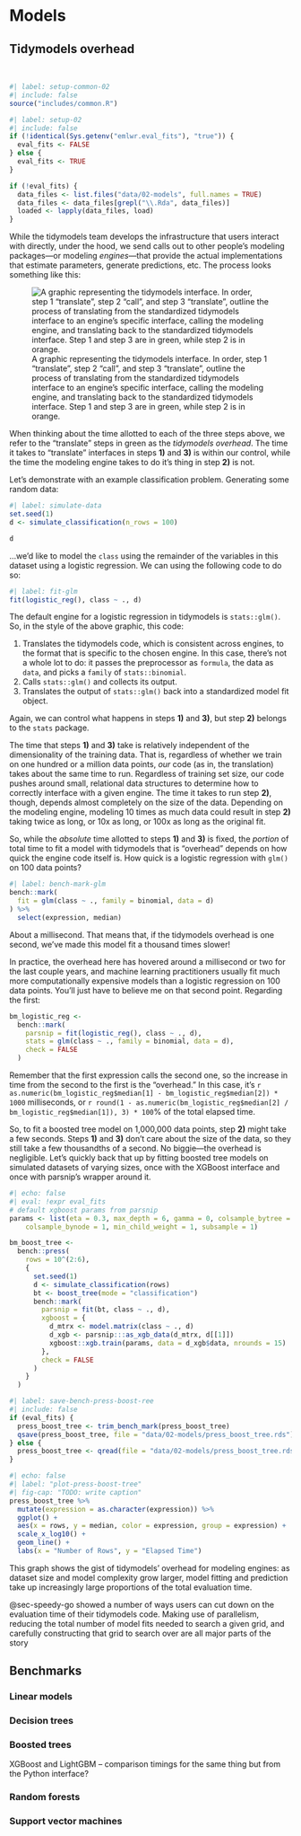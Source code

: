 # Models

<!--# Going to take some work for this not to feel super rote.  -->

<!--# I do want some kind of content that's, like, tables of timings for every ___ engine fitted on a bunch of numbers of rows.  -->

## Tidymodels overhead

<!--# TODO: currently this talks about the difference between CRAN and dev (at the time) packages. rephrase to just focus on the now. -->

\
<!--# also, need to rewrite to fit when `eval_fits` and not otherwise. -->

```r
#| label: setup-common-02
#| include: false
source("includes/common.R")
```

```r
#| label: setup-02
#| include: false
if (!identical(Sys.getenv("emlwr.eval_fits"), "true")) {
  eval_fits <- FALSE
} else {
  eval_fits <- TRUE
}

if (!eval_fits) {
  data_files <- list.files("data/02-models", full.names = TRUE)
  data_files <- data_files[grepl("\\.Rda", data_files)]
  loaded <- lapply(data_files, load)
}
```

While the tidymodels team develops the infrastructure that users interact with directly, under the hood, we send calls out to other people's modeling packages—or modeling *engines*—that provide the actual implementations that estimate parameters, generate predictions, etc. The process looks something like this:

![A graphic representing the tidymodels interface. In order, step 1 "translate", step 2 "call", and step 3 "translate", outline the process of translating from the standardized tidymodels interface to an engine's specific interface, calling the modeling engine, and translating back to the standardized tidymodels interface. Step 1 and step 3 are in green, while step 2 is in orange.](figures/translate_diagram.png)

When thinking about the time allotted to each of the three steps above, we refer to the "translate" steps in green as the *tidymodels overhead*. The time it takes to "translate" interfaces in steps **1)** and **3)** is within our control, while the time the modeling engine takes to do it's thing in step **2)** is not.

Let's demonstrate with an example classification problem. Generating some random data:

```r
#| label: simulate-data
set.seed(1)
d <- simulate_classification(n_rows = 100)

d
```

...we'd like to model the `class` using the remainder of the variables in this dataset using a logistic regression. We can using the following code to do so:

```r
#| label: fit-glm
fit(logistic_reg(), class ~ ., d)
```

The default engine for a logistic regression in tidymodels is `stats::glm()`. So, in the style of the above graphic, this code:

1)  Translates the tidymodels code, which is consistent across engines, to the format that is specific to the chosen engine. In this case, there's not a whole lot to do: it passes the preprocessor as `formula`, the data as `data`, and picks a `family` of `stats::binomial`.
2)  Calls `stats::glm()` and collects its output.
3)  Translates the output of `stats::glm()` back into a standardized model fit object.

Again, we can control what happens in steps **1)** and **3)**, but step **2)** belongs to the `stats` package.

The time that steps **1)** and **3)** take is relatively independent of the dimensionality of the training data. That is, regardless of whether we train on one hundred or a million data points, *our* code (as in, the translation) takes about the same time to run. Regardless of training set size, our code pushes around small, relational data structures to determine how to correctly interface with a given engine. The time it takes to run step **2)**, though, depends almost completely on the size of the data. Depending on the modeling engine, modeling 10 times as much data could result in step **2)** taking twice as long, or 10x as long, or 100x as long as the original fit.

So, while the *absolute* time allotted to steps **1)** and **3)** is fixed, the *portion* of total time to fit a model with tidymodels that is "overhead" depends on how quick the engine code itself is. How quick is a logistic regression with `glm()` on 100 data points?

```r
#| label: bench-mark-glm
bench::mark(
  fit = glm(class ~ ., family = binomial, data = d)
) %>% 
  select(expression, median)
```

About a millisecond. That means that, if the tidymodels overhead is one second, we've made this model fit a thousand times slower!

In practice, the overhead here has hovered around a millisecond or two for the last couple years, and machine learning practitioners usually fit much more computationally expensive models than a logistic regression on 100 data points. You'll just have to believe me on that second point. Regarding the first:

```r
bm_logistic_reg <- 
  bench::mark(
    parsnip = fit(logistic_reg(), class ~ ., d),
    stats = glm(class ~ ., family = binomial, data = d),
    check = FALSE
  )
```

Remember that the first expression calls the second one, so the increase in time from the second to the first is the "overhead." In this case, it's `r as.numeric(bm_logistic_reg$median[1] - bm_logistic_reg$median[2]) * 1000` milliseconds, or `r round(1 - as.numeric(bm_logistic_reg$median[2] / bm_logistic_reg$median[1]), 3) * 100`% of the total elapsed time.

So, to fit a boosted tree model on 1,000,000 data points, step **2)** might take a few seconds. Steps **1)** and **3)** don't care about the size of the data, so they still take a few thousandths of a second. No biggie—the overhead is negligible. Let's quickly back that up by fitting boosted tree models on simulated datasets of varying sizes, once with the XGBoost interface and once with parsnip's wrapper around it.

```r
#| echo: false
#| eval: !expr eval_fits
# default xgboost params from parsnip
params <- list(eta = 0.3, max_depth = 6, gamma = 0, colsample_bytree = 1, 
    colsample_bynode = 1, min_child_weight = 1, subsample = 1)

bm_boost_tree <- 
  bench::press(
    rows = 10^(2:6),
    {
      set.seed(1)
      d <- simulate_classification(rows)
      bt <- boost_tree(mode = "classification")
      bench::mark(
        parsnip = fit(bt, class ~ ., d),
        xgboost = {
          d_mtrx <- model.matrix(class ~ ., d)
          d_xgb <- parsnip:::as_xgb_data(d_mtrx, d[[1]])
          xgboost::xgb.train(params, data = d_xgb$data, nrounds = 15)
        },
        check = FALSE
      )
    }
  )
```

```r
#| label: save-bench-press-boost-ree
#| include: false
if (eval_fits) {
  press_boost_tree <- trim_bench_mark(press_boost_tree)
  qsave(press_boost_tree, file = "data/02-models/press_boost_tree.rds")
} else {
  press_boost_tree <- qread(file = "data/02-models/press_boost_tree.rds")
}
```

```r
#| echo: false
#| label: "plot-press-boost-tree"
#| fig-cap: "TODO: write caption"
press_boost_tree %>%
  mutate(expression = as.character(expression)) %>%
  ggplot() +
  aes(x = rows, y = median, color = expression, group = expression) +
  scale_x_log10() +
  geom_line() +
  labs(x = "Number of Rows", y = "Elapsed Time")
```

This graph shows the gist of tidymodels' overhead for modeling engines: as dataset size and model complexity grow larger, model fitting and prediction take up increasingly large proportions of the total evaluation time.

@sec-speedy-go showed a number of ways users can cut down on the evaluation time of their tidymodels code. Making use of parallelism, reducing the total number of model fits needed to search a given grid, and carefully constructing that grid to search over are all major parts of the story

<!--# should this chapter go after everything else? -->

## Benchmarks

### Linear models

### Decision trees

### Boosted trees

XGBoost and LightGBM – comparison timings for the same thing but from the Python interface?

### Random forests

### Support vector machines
